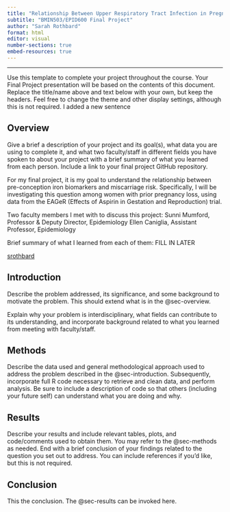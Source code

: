 ```yaml
---
title: "Relationship Between Upper Respiratory Tract Infection in Pregnancy and Adverse Birth Outcomes"
subtitle: "BMIN503/EPID600 Final Project"
author: "Sarah Rothbard"
format: html
editor: visual
number-sections: true
embed-resources: true
---
```


------------------------------------------------------------------------

Use this template to complete your project throughout the course. Your Final Project presentation will be based on the contents of this document. Replace the title/name above and text below with your own, but keep the headers. Feel free to change the theme and other display settings, although this is not required. I added a new sentence

## Overview {#sec-overview}

Give a brief a description of your project and its goal(s), what data you are using to complete it, and what two faculty/staff in different fields you have spoken to about your project with a brief summary of what you learned from each person. Include a link to your final project GitHub repository.

For my final project, it is my goal to understand the relationship between pre-conception iron biomarkers and miscarriage risk. Specifically, I will be investigating this question among women with prior pregnancy loss, using data from the EAGeR (Effects of Aspirin in Gestation and Reproduction) trial.

Two faculty members I met with to discuss this project:
Sunni Mumford, Professor & Deputy Director, Epidemiology
Ellen Caniglia, Assistant Professor, Epidemiology

Brief summary of what I learned from each of them:
FILL IN LATER

[srothbard](https://github.com/srothbard/BMIN503_Final_Project)

## Introduction {#sec-introduction}

Describe the problem addressed, its significance, and some background to motivate the problem. This should extend what is in the @sec-overview.

Explain why your problem is interdisciplinary, what fields can contribute to its understanding, and incorporate background related to what you learned from meeting with faculty/staff.

## Methods {#sec-methods}

Describe the data used and general methodological approach used to address the problem described in the @sec-introduction. Subsequently, incorporate full R code necessary to retrieve and clean data, and perform analysis. Be sure to include a description of code so that others (including your future self) can understand what you are doing and why.

## Results {#sec-results}

Describe your results and include relevant tables, plots, and code/comments used to obtain them. You may refer to the @sec-methods as needed. End with a brief conclusion of your findings related to the question you set out to address. You can include references if you'd like, but this is not required.

## Conclusion

This the conclusion. The @sec-results can be invoked here.
